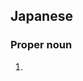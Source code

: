 ==Japanese==
{{ja-kanjitab|あき|まさ}}

===Proper noun===
{{ja-pos|あきまさ|proper}}

# {{given name|male|lang=ja|sort=あきまさ}}
